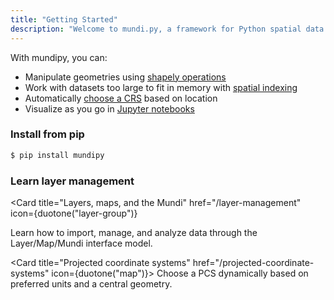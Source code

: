 ```yaml
---
title: "Getting Started"
description: "Welcome to mundi.py, a framework for Python spatial data analysis."
---
```


With mundipy, you can:

- Manipulate geometries using [shapely operations](https://shapely.readthedocs.io/en/stable/)
- Work with datasets too large to fit in memory with [spatial indexing](/spatial-indexing)
- Automatically [choose a CRS](/projected-coordinate-systems) based on location
- Visualize as you go in [Jupyter notebooks](/ipython-jupyter-integration)

### Install from pip

```sh
$ pip install mundipy
```

### Learn layer management

<Card
  title="Layers, maps, and the Mundi"
  href="/layer-management"
  icon={duotone("layer-group")}
>
  Learn how to import, manage, and analyze data through the Layer/Map/Mundi interface model.
</Card>

<Card title="Projected coordinate systems" href="/projected-coordinate-systems" icon={duotone("map")}>
  Choose a PCS dynamically based on preferred units and a central geometry.
</Card>
